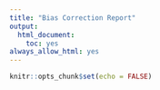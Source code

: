 ---
title: "Bias Correction Report"
output:
  html_document:
    toc: yes
always_allow_html: yes
---

```{r setup, include = FALSE}
knitr::opts_chunk$set(echo = FALSE)
```

